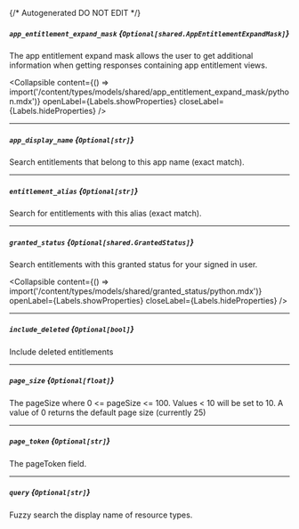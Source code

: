 {/* Autogenerated DO NOT EDIT  */}

##### `app_entitlement_expand_mask` *{`Optional[shared.AppEntitlementExpandMask]`}*
The app entitlement expand mask allows the user to get additional information when getting responses containing app entitlement views.

<Collapsible content={() => import('/content/types/models/shared/app_entitlement_expand_mask/python.mdx')} openLabel={Labels.showProperties} closeLabel={Labels.hideProperties} />


---
##### `app_display_name` *{`Optional[str]`}*
Search entitlements that belong to this app name (exact match).

---
##### `entitlement_alias` *{`Optional[str]`}*
Search for entitlements with this alias (exact match).

---
##### `granted_status` *{`Optional[shared.GrantedStatus]`}*
Search entitlements with this granted status for your signed in user.

<Collapsible content={() => import('/content/types/models/shared/granted_status/python.mdx')} openLabel={Labels.showProperties} closeLabel={Labels.hideProperties} />


---
##### `include_deleted` *{`Optional[bool]`}*
Include deleted entitlements

---
##### `page_size` *{`Optional[float]`}*
The pageSize where 0 \<\= pageSize \<\= 100. Values \< 10 will be set to 10. A value of 0 returns the default page size (currently 25)

---
##### `page_token` *{`Optional[str]`}*
The pageToken field.

---
##### `query` *{`Optional[str]`}*
Fuzzy search the display name of resource types.


